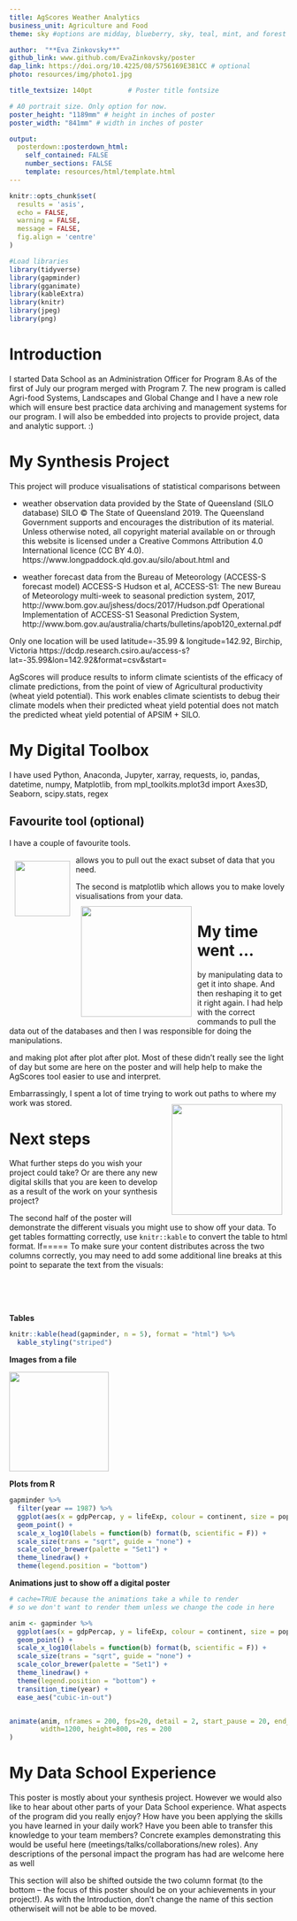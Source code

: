 ```yaml
---
title: AgScores Weather Analytics
business_unit: Agriculture and Food
theme: sky #options are midday, blueberry, sky, teal, mint, and forest

author:  "**Eva Zinkovsky**"
github_link: www.github.com/EvaZinkovsky/poster
dap_link: https://doi.org/10.4225/08/5756169E381CC # optional
photo: resources/img/photo1.jpg

title_textsize: 140pt         # Poster title fontsize

# A0 portrait size. Only option for now.
poster_height: "1189mm" # height in inches of poster
poster_width: "841mm" # width in inches of poster

output: 
  posterdown::posterdown_html:
    self_contained: FALSE
    number_sections: FALSE
    template: resources/html/template.html
---
```


```r
knitr::opts_chunk$set(
  results = 'asis',
  echo = FALSE,
  warning = FALSE,
  message = FALSE,
  fig.align = 'centre'
)

#Load libraries
library(tidyverse)
library(gapminder)
library(gganimate)
library(kableExtra)
library(knitr)
library(jpeg)
library(png)
```


# Introduction 
I started Data School as an Administration Officer for Program 8.As of the first of July our program merged with Program 7. The new program is called Agri-food Systems, Landscapes and Global Change and I have a new role which will ensure best practice data archiving and management systems for our program. I will also be embedded into projects to provide project, data and analytic support. :)

# My Synthesis Project
This project will produce visualisations of statistical comparisons between\s\s 

  * weather observation data provided by the State of Queensland (SILO database) SILO © The State of Queensland 2019. The Queensland Government supports and encourages the distribution of its material. Unless otherwise noted, all copyright material available on or through this website is licensed under a Creative Commons Attribution 4.0
International licence (CC BY 4.0). https://www.longpaddock.qld.gov.au/silo/about.html
and\s\s

  * weather forecast data from the Bureau of Meteorology (ACCESS-S forecast model) ACCESS-S Hudson et al, ACCESS-S1: The new Bureau of Meteorology multi-week to seasonal prediction system, 2017,
http://www.bom.gov.au/jshess/docs/2017/Hudson.pdf Operational Implementation of ACCESS-S1 Seasonal Prediction System,
http://www.bom.gov.au/australia/charts/bulletins/apob120_external.pdf

Only one location will be used latitude=-35.99 & longitude=142.92, Birchip, Victoria https://dcdp.research.csiro.au/access-s?lat=-35.99&lon=142.92&format=csv&start=

AgScores will produce results to inform climate scientists of the efficacy of climate predictions, from the point of view of Agricultural productivity (wheat yield potential). This work enables climate scientists to debug their climate models when their predicted wheat yield potential does not match the predicted wheat yield potential of APSIM + SILO.

# My Digital Toolbox

I have used Python, Anaconda, Jupyter, xarray, requests, io, pandas, datetime, numpy, Matplotlib, from mpl_toolkits.mplot3d import Axes3D, Seaborn, scipy.stats, regex

## Favourite tool (optional)

I have a couple of favourite tools. 

![](resources/img/regex.jpg){width=100px style="float: left; margin: 2%"} allows you to pull out the exact subset of data that you need.

The second is matplotlib which allows you to make lovely visualisations from your data. ![](resources/img/matplotlib.png){width=200px style="float: left; margin: 2%"}

# My time went ...

by manipulating data to get it into shape. And then reshaping it to get it right again. I had help with the correct commands to pull the data out of the databases and then I was responsible for doing the manipulations.

and making plot after plot after plot. Most of these didn't really see the light of day but some are here on the poster and will help help to make the AgScores tool easier to use and interpret.

Embarrassingly, I spent a lot of time trying to work out paths to where my work was stored.![](resources/img/emoji.jpg){width=200px style="float: right; margin: 2%"} 


# Next steps

What further steps do you wish your project could take? Or are there any new digital skills that you
are keen to develop as a result of the work on your synthesis project?

The second half of the poster will demonstrate the different visuals you might use to show off your 
data. To get tables formatting correctly, use `knitr::kable` to convert the table to html format. If=====
To make sure your content distributes across the two columns correctly, you may need to add some 
additional line breaks at this point to separate the text from the visuals:

<br/>
<br/>
<br/>

**Tables**
```r
knitr::kable(head(gapminder, n = 5), format = "html") %>% 
  kable_styling("striped")
```

**Images from a file**

![](resources/img/posterdownlogo.png){width=180px}

**Plots from R**
```r
gapminder %>% 
  filter(year == 1987) %>% 
  ggplot(aes(x = gdpPercap, y = lifeExp, colour = continent, size = pop)) +
  geom_point() +
  scale_x_log10(labels = function(b) format(b, scientific = F)) +
  scale_size(trans = "sqrt", guide = "none") +
  scale_color_brewer(palette = "Set1") +
  theme_linedraw() +
  theme(legend.position = "bottom")
```


**Animations just to show off a digital poster**
```r
# cache=TRUE because the animations take a while to render
# so we don't want to render them unless we change the code in here

anim <- gapminder %>% 
  ggplot(aes(x = gdpPercap, y = lifeExp, colour = continent, size = pop)) +
  geom_point() +
  scale_x_log10(labels = function(b) format(b, scientific = F)) +
  scale_size(trans = "sqrt", guide = "none") +
  scale_color_brewer(palette = "Set1") +
  theme_linedraw() +
  theme(legend.position = "bottom") +
  transition_time(year) +
  ease_aes("cubic-in-out")


animate(anim, nframes = 200, fps=20, detail = 2, start_pause = 20, end_pause=20, 
        width=1200, height=800, res = 200
)
```

# My Data School Experience

This poster is mostly about your synthesis project. However we would also like to hear about other
parts of your Data School experience. What aspects of the program did you really enjoy? How have you
been applying the skills you have learned in your daily work? Have you been able to transfer this 
knowledge to your team members? Concrete examples demonstrating this would be useful here
(meetings/talks/collaborations/new roles). Any descriptions of the personal impact the program has 
had are welcome here as well

This section will also be shifted outside the two column format (to the bottom -- the focus of this
poster should be on your achievements in your project!). As with the Introduction, don't change the
name of this section otherwiseit will not be able to be moved.


